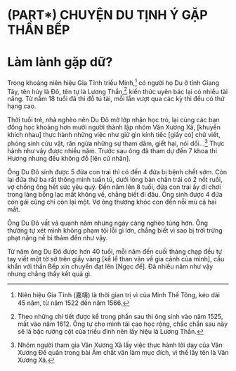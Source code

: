# (PART\*) CHUYỆN DU TỊNH Ý GẶP THẦN BẾP {-}

# Làm lành gặp dữ? {- #lam-lanh-gap-du}

Trong khoảng niên hiệu Gia Tĩnh
triều Minh,^[Niên hiệu Gia Tĩnh (嘉靖) là thời gian trị vì của Minh
Thế Tông, kéo dài 45 năm, từ năm 1522 đến năm
1566.] có người họ Du ở tỉnh Giang Tây, tên húy là Đô, tên tự là
Lương Thần,^[Theo những chi tiết được kể trong phần sau thì ông
sinh vào năm 1525, mất vào năm 1612. Ông tự cho
mình tài cao học rộng, chắc chắn sau này sẽ là bậc
rường cột của triều đình nên lấy hiệu là Lương Thần.] kiến thức uyên bác lại có nhiều
tài năng. Từ năm 18 tuổi đã thi đỗ tú tài, mỗi
lần vượt qua các kỳ thi đều có thứ hạng cao.

Thời tuổi trẻ, nhà nghèo nên Du Đô mở
lớp nhận học trò, lại cùng các bạn đồng học
khoảng hơn mười người thành lập nhóm Văn
Xương Xã, [khuyến khích nhau] thực hành
những việc như giữ gìn kính tiếc [giấy có] chữ
viết, phóng sinh cứu vật, răn ngừa những sự
tham dâm, giết hại, nói dối...^[Nhóm người tham gia Văn Xương Xã lấy việc thực hành lời dạy của Văn Xương Đế quân trong bài Âm chất văn
làm mục đích, vì thế lấy tên là Văn Xương Xã.] Thực hành như
vậy được nhiều năm. Trước sau ông đã tham
dự đến 7 khoa thi Hương nhưng đều không
đỗ [lên cử nhân].

Ông Du Đô sinh được 5 đứa con trai thì
có đến 4 đứa bị bệnh chết sớm. Còn lại đứa
thứ ba rất thông minh tuấn tú, dưới lòng bàn
chân trái có 2 nốt ruồi, vợ chồng ông hết sức
yêu quý. Đến năm lên 8 tuổi, đứa con trai
ấy đi chơi trong làng bỗng lạc mất không về,
chẳng biết đi đâu. Ông sinh được 4 đứa con
gái cũng chỉ còn lại một. Vợ ông thương khóc
con đến nỗi mù cả hai mắt.

Ông Du Đô vất vả quanh năm nhưng ngày
càng nghèo túng hơn. Ông thường tự xét mình
không phạm tội lỗi gì lớn, chẳng biết vì sao bị
trời trừng phạt nặng nề bi thảm đến như vậy.

Từ năm ông Du Đô được hơn 40 tuổi, mỗi
năm đến cuối tháng chạp đều tự tay viết một
tờ sớ trên giấy vàng [kể lể than vãn về gia
cảnh của mình], cầu khẩn với thần Bếp xin
chuyển đạt lên [Ngọc đế]. Đã nhiều năm như
vậy nhưng chẳng thấy kết quả gì.
